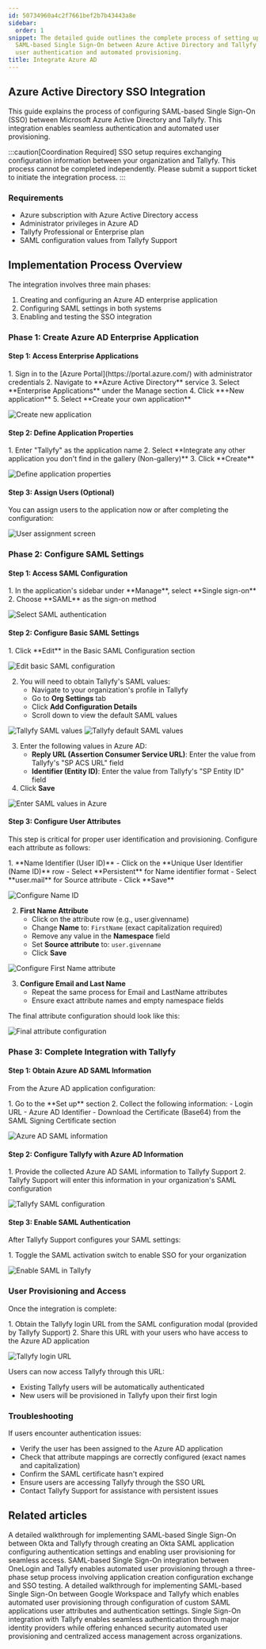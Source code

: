 ```yaml
---
id: 50734960a4c2f7661bef2b7b43443a8e
sidebar:
  order: 1
snippet: The detailed guide outlines the complete process of setting up and configuring
  SAML-based Single Sign-On between Azure Active Directory and Tallyfy for seamless
  user authentication and automated provisioning.
title: Integrate Azure AD
---
```


## Azure Active Directory SSO Integration

This guide explains the process of configuring SAML-based Single Sign-On (SSO) between Microsoft Azure Active Directory and Tallyfy. This integration enables seamless authentication and automated user provisioning.

:::caution[Coordination Required]
SSO setup requires exchanging configuration information between your organization and Tallyfy. This process cannot be completed independently. Please submit a support ticket to initiate the integration process.
:::

### Requirements

- Azure subscription with Azure Active Directory access
- Administrator privileges in Azure AD
- Tallyfy Professional or Enterprise plan
- SAML configuration values from Tallyfy Support

## Implementation Process Overview

The integration involves three main phases:
1. Creating and configuring an Azure AD enterprise application
2. Configuring SAML settings in both systems
3. Enabling and testing the SSO integration

### Phase 1: Create Azure AD Enterprise Application

#### Step 1: Access Enterprise Applications

<Steps>
1. Sign in to the [Azure Portal](https://portal.azure.com/) with administrator credentials
2. Navigate to **Azure Active Directory** service
3. Select **Enterprise Applications** under the Manage section
4. Click **+New application**
5. Select **Create your own application**
</Steps>

![Create new application](https://screenshots.tallyfy.com/azuresso-1.png)

#### Step 2: Define Application Properties

<Steps>
1. Enter "Tallyfy" as the application name
2. Select **Integrate any other application you don't find in the gallery (Non-gallery)**
3. Click **Create**
</Steps>

![Define application properties](https://screenshots.tallyfy.com/azuresso-2.png)

#### Step 3: Assign Users (Optional)

You can assign users to the application now or after completing the configuration:

![User assignment screen](https://screenshots.tallyfy.com/azuresso-3.png)

### Phase 2: Configure SAML Settings

#### Step 1: Access SAML Configuration

<Steps>
1. In the application's sidebar under **Manage**, select **Single sign-on**
2. Choose **SAML** as the sign-on method
</Steps>

![Select SAML authentication](https://screenshots.tallyfy.com/azuresso-4.png)

#### Step 2: Configure Basic SAML Settings

<Steps>
1. Click **Edit** in the Basic SAML Configuration section

![Edit basic SAML configuration](https://screenshots.tallyfy.com/azuresso-5.png)

2. You will need to obtain Tallyfy's SAML values:
   - Navigate to your organization's profile in Tallyfy
   - Go to **Org Settings** tab
   - Click **Add Configuration Details**
   - Scroll down to view the default SAML values

![Tallyfy SAML values](https://screenshots.tallyfy.com/azuresso-7.png)
![Tallyfy default SAML values](https://screenshots.tallyfy.com/azuresso-8.png)

3. Enter the following values in Azure AD:
   - **Reply URL (Assertion Consumer Service URL)**: Enter the value from Tallyfy's "SP ACS URL" field
   - **Identifier (Entity ID)**: Enter the value from Tallyfy's "SP Entity ID" field
4. Click **Save**
</Steps>

![Enter SAML values in Azure](https://screenshots.tallyfy.com/azuresso-6.png)

#### Step 3: Configure User Attributes

This step is critical for proper user identification and provisioning. Configure each attribute as follows:

<Steps>
1. **Name Identifier (User ID)**
   - Click on the **Unique User Identifier (Name ID)** row
   - Select **Persistent** for Name identifier format
   - Select **user.mail** for Source attribute
   - Click **Save**

![Configure Name ID](https://screenshots.tallyfy.com/azuresso-9.png)

2. **First Name Attribute**
   - Click on the attribute row (e.g., user.givenname)
   - Change **Name** to: `FirstName` (exact capitalization required)
   - Remove any value in the **Namespace** field
   - Set **Source attribute** to: `user.givenname`
   - Click **Save**

![Configure First Name attribute](https://screenshots.tallyfy.com/azuresso-10.png)

3. **Configure Email and Last Name**
   - Repeat the same process for Email and LastName attributes
   - Ensure exact attribute names and empty namespace fields
</Steps>

The final attribute configuration should look like this:

![Final attribute configuration](https://screenshots.tallyfy.com/azuresso-11.png)

### Phase 3: Complete Integration with Tallyfy

#### Step 1: Obtain Azure AD SAML Information

From the Azure AD application configuration:

<Steps>
1. Go to the **Set up** section
2. Collect the following information:
   - Login URL
   - Azure AD Identifier
   - Download the Certificate (Base64) from the SAML Signing Certificate section
</Steps>

![Azure AD SAML information](https://screenshots.tallyfy.com/azuresso-12.png)

#### Step 2: Configure Tallyfy with Azure AD Information

<Steps>
1. Provide the collected Azure AD SAML information to Tallyfy Support
2. Tallyfy Support will enter this information in your organization's SAML configuration
</Steps>

![Tallyfy SAML configuration](https://screenshots.tallyfy.com/azuresso-13.png)

#### Step 3: Enable SAML Authentication

After Tallyfy Support configures your SAML settings:

<Steps>
1. Toggle the SAML activation switch to enable SSO for your organization
</Steps>

![Enable SAML in Tallyfy](https://screenshots.tallyfy.com/azuresso-14.png)

### User Provisioning and Access

Once the integration is complete:

<Steps>
1. Obtain the Tallyfy login URL from the SAML configuration modal (provided by Tallyfy Support)
2. Share this URL with your users who have access to the Azure AD application
</Steps>

![Tallyfy login URL](https://screenshots.tallyfy.com/azuresso-15.png)

Users can now access Tallyfy through this URL:
- Existing Tallyfy users will be automatically authenticated
- New users will be provisioned in Tallyfy upon their first login

### Troubleshooting

If users encounter authentication issues:
<Steps>
- Verify the user has been assigned to the Azure AD application
- Check that attribute mappings are correctly configured (exact names and capitalization)
- Confirm the SAML certificate hasn't expired
- Ensure users are accessing Tallyfy through the SSO URL
- Contact Tallyfy Support for assistance with persistent issues
</Steps>


## Related articles
<CardGrid>
<LinkTitleCard header="<b>Authentication > Integrate Okta</b>" href="/products/pro/integrations/authentication/how-to-integrate-okta-samlsso-with-tallyfy/" > A detailed walkthrough for implementing SAML-based Single Sign-On between Okta and Tallyfy through creating an Okta SAML application configuring authentication settings and enabling user provisioning for seamless access. </LinkTitleCard>
<LinkTitleCard header="<b>Authentication > Integrate OneLogin</b>" href="/products/pro/integrations/authentication/how-to-integrate-onelogin-samlsso-with-tallyfy/" > SAML-based Single Sign-On integration between OneLogin and Tallyfy enables automated user provisioning through a three-phase setup process involving application creation configuration exchange and SSO testing. </LinkTitleCard>
<LinkTitleCard header="<b>Authentication > Integrate Google Suite</b>" href="/products/pro/integrations/authentication/how-to-integrate-google-suite-samlsso-with-tallyfy/" > A detailed walkthrough for implementing SAML-based Single Sign-On between Google Workspace and Tallyfy which enables automated user provisioning through configuration of custom SAML applications user attributes and authentication settings. </LinkTitleCard>
<LinkTitleCard header="<b>Integrations > Authentication and SSO</b>" href="/products/pro/integrations/authentication/" > Single Sign-On integration with Tallyfy enables seamless authentication through major identity providers while offering enhanced security automated user provisioning and centralized access management across organizations. </LinkTitleCard>
</CardGrid>